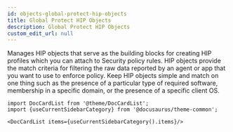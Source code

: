 ```yaml
---
id: objects-global-protect-hip-objects
title: Global Protect HIP Objects
description: Global Protect HIP Objects
custom_edit_url: null
---
```




Manages HIP objects that serve as the building blocks for creating HIP profiles which
you can attach to Security policy rules.  HIP objects provide the match criteria for filtering the raw data reported by
an agent or app that you want to use to enforce policy. Keep HIP objects simple and match on one thing such as the presence
of a particular type of required software, membership in a specific domain, or the presence of a specific client OS.




```mdx-code-block
import DocCardList from '@theme/DocCardList';
import {useCurrentSidebarCategory} from '@docusaurus/theme-common';

<DocCardList items={useCurrentSidebarCategory().items}/>
```
      